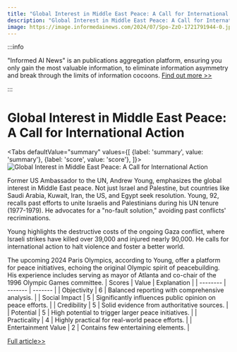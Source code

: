 ```yaml
---
title: "Global Interest in Middle East Peace: A Call for International Action"
description: "Global Interest in Middle East Peace: A Call for International Action"
image: https://image.informedainews.com/2024/07/Spo-ZzO-1721791944-0.jpg
---
```



:::info

"Informed AI News" is an publications aggregation platform, ensuring you only gain the most valuable information, to eliminate information asymmetry and break through the limits of information cocoons.  [Find out more >>](/)

:::

# Global Interest in Middle East Peace: A Call for International Action


<Tabs
	defaultValue="summary"
	values={[
	{label: 'summary', value: 'summary'},
	{label: 'score', value: 'score'},
]}>
<TabItem value="summary">
<img
  src="https://image.informedainews.com/2024/07/Spo-ZzO-1721791944-0.jpg"
  alt="Global Interest in Middle East Peace: A Call for International Action"
/>



Former US Ambassador to the UN, Andrew Young, emphasizes the global interest in Middle East peace. Not just Israel and Palestine, but countries like Saudi Arabia, Kuwait, Iran, the US, and Egypt seek resolution. Young, 92, recalls past efforts to unite Israelis and Palestinians during his UN tenure (1977-1979). He advocates for a "no-fault solution," avoiding past conflicts' recriminations.

Young highlights the destructive costs of the ongoing Gaza conflict, where Israeli strikes have killed over 39,000 and injured nearly 90,000. He calls for international action to halt violence and foster a better world.

The upcoming 2024 Paris Olympics, according to Young, offer a platform for peace initiatives, echoing the original Olympic spirit of peacebuilding. His experience includes serving as mayor of Atlanta and co-chair of the 1996 Olympic Games committee.
</TabItem>
<TabItem value="score">
	| Scores     | Value   | Explanation |
	| -------- | ------- | ------- |
	| Objectivity  | 6    | Balanced reporting with comprehensive analysis.    |
	| Social Impact | 5     | Significantly influences public opinion on peace efforts.    |
	| Credibility    | 5    | Solid evidence from authoritative sources.    |
	| Potential    | 5    | High potential to trigger larger peace initiatives.    |
	| Practicality    | 4    | Highly practical for real-world peace efforts.    |
	| Entertainment Value    | 2    | Contains few entertaining elements.    |
</TabItem>
</Tabs>

[Full article>>](https://sputniknews.com/20240723/ex-us-envoy-to-un-mideast-peace-in-everybodys-interest-not-just-israel--palestine--1119477041.html)
